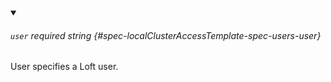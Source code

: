 
<details className="config-field" data-expandable="false" open>
<summary>

###### `user` <span className="config-field-required" data-required="false">required</span> <span className="config-field-type">string</span> <span className="config-field-default"></span> <span className="config-field-enum"></span> {#spec-localClusterAccessTemplate-spec-users-user}

User specifies a Loft user.

</summary>



</details>
